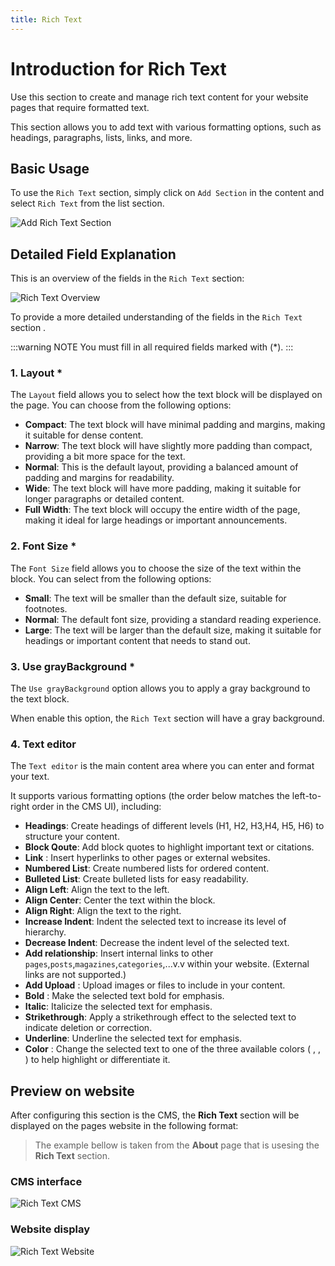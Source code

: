 ```yaml
---
title: Rich Text
---
```



# Introduction for Rich Text

Use this section to create and manage rich text content for your website pages that require formatted text.

This section allows you to add text with various formatting options, such as headings, paragraphs, lists, links, and more.

## Basic Usage

To use the `Rich Text` section, simply click on `Add Section` in the content and select `Rich Text` from the list section.

![Add Rich Text Section](https://wvn.hcm.ss.bfcplatform.vn/uploads/add-rich-text-section.png)

## Detailed Field Explanation

This is an overview of the fields in the `Rich Text` section:

![Rich Text Overview](https://wvn.hcm.ss.bfcplatform.vn/uploads/overview_richtext.png)

To provide a more detailed understanding of the fields in the `Rich Text` section .

:::warning NOTE
You must fill in all required fields marked with <ColorBox color="red" type="text">(\*)</ColorBox>.
:::

### 1. Layout <ColorBox color="red" type="text">\*</ColorBox>

The `Layout` field allows you to select how the text block will be displayed on the page. You can choose from the following options:

- **Compact**: The text block will have minimal padding and margins, making it suitable for dense content.
- **Narrow**: The text block will have slightly more padding than compact, providing a bit more space for the text.
- **Normal**: This is the default layout, providing a balanced amount of padding and margins for readability.
- **Wide**: The text block will have more padding, making it suitable for longer paragraphs or detailed content.
- **Full Width**: The text block will occupy the entire width of the page, making it ideal for large headings or important announcements.

### 2. Font Size <ColorBox color="red" type="text">\*</ColorBox>

The `Font Size` field allows you to choose the size of the text within the block.
You can select from the following options:

- **Small**: The text will be smaller than the default size, suitable for footnotes.
- **Normal**: The default font size, providing a standard reading experience.
- **Large**: The text will be larger than the default size, making it suitable for headings or important content that needs to stand out.

### 3. Use grayBackground <ColorBox color="red" type="text">\*</ColorBox>

The `Use grayBackground` option allows you to apply a gray background to the text block.

When enable this option, the `Rich Text` section will have a gray background.

### 4. Text editor

The `Text editor` is the main content area where you can enter and format your text.

It supports various formatting options (the order below matches the left-to-right order in the CMS UI), including:

- **Headings**: Create headings of different levels (H1, H2, H3,H4, H5, H6) to structure your content.
- **Block Qoute**: Add block quotes to highlight important text or citations.
- **Link** : Insert hyperlinks to other pages or external websites.
- **Numbered List**: Create numbered lists for ordered content.
- **Bulleted List**: Create bulleted lists for easy readability.
- **Align Left**: Align the text to the left.
- **Align Center**: Center the text within the block.
- **Align Right**: Align the text to the right.
- **Increase Indent**: Indent the selected text to increase its level of hierarchy.
- **Decrease Indent**: Decrease the indent level of the selected text.
- **Add relationship**: Insert internal links to other `pages`,`posts`,`magazines`,`categories`,...v.v within your website. (External links are not supported.)
- **Add Upload** : Upload images or files to include in your content.
- **Bold** : Make the selected text bold for emphasis.
- **Italic**: Italicize the selected text for emphasis.
- **Strikethrough**: Apply a strikethrough effect to the selected text to indicate deletion or correction.
- **Underline**: Underline the selected text for emphasis.
- **Color** : Change the selected text to one of the three available colors ( <ColorBox color="#a37f2d" /> , <ColorBox color="#006039" /> , <ColorBox color="#262626" /> ) to help highlight or differentiate it.

## Preview on website

After configuring this section is the CMS, the **Rich Text** section will be displayed on the pages website in the following format:

> The example bellow is taken from the **About** page that is usesing the **Rich Text** section.

### CMS interface

![Rich Text CMS](https://wvn.hcm.ss.bfcplatform.vn/uploads/richtext_cms.png)

### Website display

![Rich Text Website](https://wvn.hcm.ss.bfcplatform.vn/uploads/richtext_website.png)
